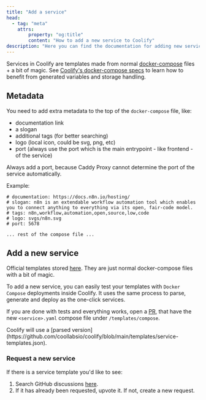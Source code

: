 ```yaml
---
title: "Add a service"
head:
  - tag: "meta"
    attrs:
        property: "og:title"
        content: "How to add a new service to Coolify"
description: "Here you can find the documentation for adding new services to Coolify."
---
```



Services in Coolify are templates made from normal [docker-compose](https://docs.docker.com/reference/compose-file/) files + a bit of magic.
See [Coolify's docker-compose specs](/docs/knowledge-base/docker/compose) to learn how to benefit from generated variables and storage handling.

## Metadata

You need to add extra metadata to the top of the `docker-compose` file, like:

- documentation link
- a slogan
- additional tags (for better searching)
- logo (local icon, could be svg, png, etc)
- port (always use the port which is the main entrypoint - like frontend - of the service)

<Aside type="caution">
  Always add a port, because Caddy Proxy cannot determine the port of the
  service automatically.
</Aside>

Example:

```
# documentation: https://docs.n8n.io/hosting/
# slogan: n8n is an extendable workflow automation tool which enables you to connect anything to everything via its open, fair-code model.
# tags: n8n,workflow,automation,open,source,low,code
# logo: svgs/n8n.svg
# port: 5678

... rest of the compose file ...

```

## Add a new service

Official templates stored [here](https://github.com/coollabsio/coolify/blob/main/templates/compose). They are just normal docker-compose files with a bit of magic.

To add a new service, you can easily test your templates with `Docker Compose` deployments inside Coolify. It uses the same process to parse, generate and deploy as the one-click services.

If you are done with tests and everything works, open a [PR](https://github.com/coollabsio/coolify/compare), that have the new `<service>.yaml` compose file under `/templates/compose`.

<Aside type="tip">
  Coolify will use a [parsed
  version](https://github.com/coollabsio/coolify/blob/main/templates/service-templates.json).
</Aside>

### Request a new service

If there is a service template you'd like to see:
1. Search GitHub discussions [here](https://github.com/coollabsio/coolify/discussions/categories/new-service-integrations).
2. If it has already been requested, upvote it. If not, create a new request.